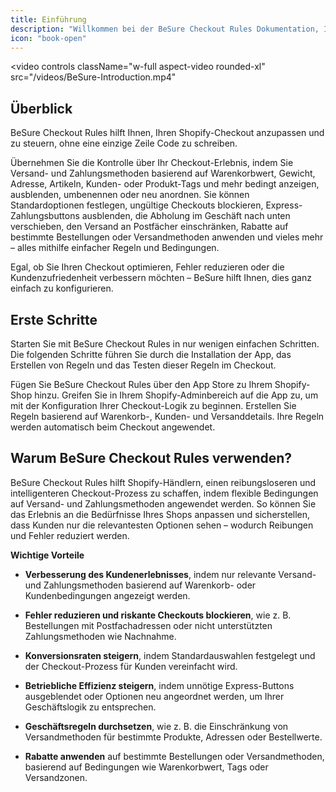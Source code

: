 ```yaml
---
title: Einführung
description: "Willkommen bei der BeSure Checkout Rules Dokumentation, Ihrem Leitfaden zur Anpassung des Shopify-Checkout-Erlebnisses."
icon: "book-open"
---
```


<video
  controls
  className="w-full aspect-video rounded-xl"
  src="/videos/BeSure-Introduction.mp4"
></video>

## Überblick

BeSure Checkout Rules hilft Ihnen, Ihren Shopify-Checkout anzupassen und zu steuern, ohne eine einzige Zeile Code zu schreiben.

Übernehmen Sie die Kontrolle über Ihr Checkout-Erlebnis, indem Sie Versand- und Zahlungsmethoden basierend auf Warenkorbwert, Gewicht, Adresse, Artikeln, Kunden- oder Produkt-Tags und mehr bedingt anzeigen, ausblenden, umbenennen oder neu anordnen. Sie können Standardoptionen festlegen, ungültige Checkouts blockieren, Express-Zahlungsbuttons ausblenden, die Abholung im Geschäft nach unten verschieben, den Versand an Postfächer einschränken, Rabatte auf bestimmte Bestellungen oder Versandmethoden anwenden und vieles mehr – alles mithilfe einfacher Regeln und Bedingungen.

Egal, ob Sie Ihren Checkout optimieren, Fehler reduzieren oder die Kundenzufriedenheit verbessern möchten – BeSure hilft Ihnen, dies ganz einfach zu konfigurieren.

## Erste Schritte

Starten Sie mit BeSure Checkout Rules in nur wenigen einfachen Schritten. Die folgenden Schritte führen Sie durch die Installation der App, das Erstellen von Regeln und das Testen dieser Regeln im Checkout.

<CardGroup cols={2}>
  <Card
    title="App installieren"
    icon="download"
    href="/guides/de/get-started/installation#install-app"
  >
    Fügen Sie BeSure Checkout Rules über den App Store zu Ihrem Shopify-Shop hinzu.
  </Card>
  <Card
    title="App im Admin öffnen"
    icon="gear"
    href="/guides/de/get-started/installation#go-to-the-app"
  >
    Greifen Sie in Ihrem Shopify-Adminbereich auf die App zu, um mit der
    Konfiguration Ihrer Checkout-Logik zu beginnen.
  </Card>
  <Card
    title="Regeln erstellen"
    icon="sliders"
    href="/guides/de/get-started/quickstart"
  >
    Erstellen Sie Regeln basierend auf Warenkorb-, Kunden- und Versanddetails.
  </Card>
  <Card
    title="In Aktion sehen"
    icon="eye"
    href="/guides/de/get-started/quickstart#test-the-rule"
  >
    Ihre Regeln werden automatisch beim Checkout angewendet.
  </Card>
</CardGroup>

## Warum BeSure Checkout Rules verwenden?

BeSure Checkout Rules hilft Shopify-Händlern, einen reibungsloseren und intelligenteren Checkout-Prozess zu schaffen, indem flexible Bedingungen auf Versand- und Zahlungsmethoden angewendet werden. So können Sie das Erlebnis an die Bedürfnisse Ihres Shops anpassen und sicherstellen, dass Kunden nur die relevantesten Optionen sehen – wodurch Reibungen und Fehler reduziert werden.

**Wichtige Vorteile**

- **Verbesserung des Kundenerlebnisses**, indem nur relevante Versand- und Zahlungsmethoden basierend auf Warenkorb- oder Kundenbedingungen angezeigt werden.

- **Fehler reduzieren und riskante Checkouts blockieren**, wie z. B. Bestellungen mit Postfachadressen oder nicht unterstützten Zahlungsmethoden wie Nachnahme.

- **Konversionsraten steigern**, indem Standardauswahlen festgelegt und der Checkout-Prozess für Kunden vereinfacht wird.

- **Betriebliche Effizienz steigern**, indem unnötige Express-Buttons ausgeblendet oder Optionen neu angeordnet werden, um Ihrer Geschäftslogik zu entsprechen.

- **Geschäftsregeln durchsetzen**, wie z. B. die Einschränkung von Versandmethoden für bestimmte Produkte, Adressen oder Bestellwerte.

- **Rabatte anwenden** auf bestimmte Bestellungen oder Versandmethoden, basierend auf Bedingungen wie Warenkorbwert, Tags oder Versandzonen.
